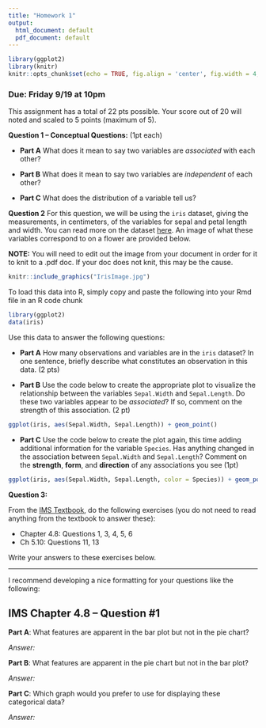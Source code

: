 ---
title: "Homework 1"
output:
  html_document: default
  pdf_document: default
---

```{r setup, include=FALSE}
library(ggplot2)
library(knitr)
knitr::opts_chunk$set(echo = TRUE, fig.align = 'center', fig.width = 4, fig.height = 4)
```

### Due: Friday 9/19 at 10pm

This assignment has a total of 22 pts possible. Your score out of 20 will noted and scaled to 5 points (maximum of 5).

**Question 1 -- Conceptual Questions:** (1pt each)

  - **Part A** What does it mean to say two variables are *associated* with each other?

  - **Part B** What does it mean to say two variables are *independent* of each other?
  
  - **Part C** What does the distribution of a variable tell us?

**Question 2** For this question, we will be using the `iris` dataset, giving the measurements, in centimeters, of the variables for sepal and petal length and width. You can read more on the dataset [here](https://en.wikipedia.org/wiki/Iris_flower_data_set). An image of what these variables correspond to on a flower are provided below.

**NOTE:** You will need to edit out the image from your document in order for it to knit to a .pdf doc. If your doc does not knit, this may be the cause.

```{r, out.width = "400px", fig.align='center', echo = FALSE}
knitr::include_graphics("IrisImage.jpg")
```

To load this data into R, simply copy and paste the following into your Rmd file in an R code chunk

```{r}
library(ggplot2)
data(iris)
```

Use this data to answer the following questions:

  - **Part A** How many observations and variables are in the `iris` dataset? In one sentence, briefly describe what constitutes an observation in this data. (2 pts)
  
  - **Part B** Use the code below to create the appropriate plot to visualize the relationship between the variables `Sepal.Width` and `Sepal.Length`. Do these two variables appear to be *associated*? If so, comment on the strength of this association. (2 pt)
  
```{r}
ggplot(iris, aes(Sepal.Width, Sepal.Length)) + geom_point()
```
  
  - **Part C** Use the code below to create the plot again, this time adding additional information for the variable `Species`. Has anything changed in the association between `Sepal.Width` and `Sepal.Length`? Comment on the **strength**, **form**, and **direction** of any associations you see (1pt)

```{r}
ggplot(iris, aes(Sepal.Width, Sepal.Length, color = Species)) + geom_point()
```


**Question 3:**

From the [IMS Textbook](https://openintro-ims.netlify.app/), do the following exercises (you do not need to read anything from the textbook to answer these): 

- Chapter 4.8: Questions 1, 3, 4, 5, 6
- Ch 5.10: Questions 11, 13

Write your answers to these exercises below.

---
  
I recommend developing a nice formatting for your questions like the following:
  
## IMS Chapter 4.8 -- Question #1

**Part A**: What features are apparent in the bar plot but not in the pie chart?

*Answer:* 

**Part B**: What features are apparent in the pie chart but not in the bar plot?

*Answer:* 

**Part C**: Which graph would you prefer to use for displaying these categorical data?

*Answer:* 
